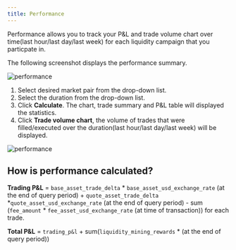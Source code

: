 ```yaml
---
title: Performance
---
```


Performance allows you to track your P&L and trade volume chart over time(last hour/last day/last week) for each liquidity campaign that you particpate in.

The following screenshot displays the performance summary.

![performance](/img/performance.png)

1. Select desired market pair from the drop-down list.
2. Select the duration from the drop-down list.
3. Click **Calculate**. The chart, trade summary and P&L table will displayed the statistics.
4. Click **Trade volume chart**, the volume of trades that were filled/executed over the duration(last hour/last day/last week) will be displayed.

![performance](/img/tradevolume.png)

## How is performance calculated?

**Trading P&L** =
`base_asset_trade_delta` \* `base_asset_usd_exchange_rate` (at the end of query period) + `quote_asset_trade_delta` \*`quote_asset_usd_exchange_rate` (at the end of query period) - sum (`fee_amount` \* `fee_asset_usd_exchange_rate` (at time of transaction)) for each trade.

**Total P&L** =
`trading_p&l` + sum(`liquidity_mining_rewards` \* (at the end of query period))

